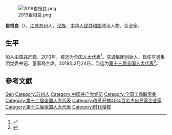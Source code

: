 [[File:2019崔根良.png|thumb]]

'''崔根良'''（{{bd|1958年||}}），[[江苏|江苏]][[苏州|苏州]]人，[[汉族|汉族]]，[[中华人民共和国|中华人民共和国]]政治人物、企业家。

== 生平 ==
加入[[中国共产党|中国共产党]]。2013年，被选为[[全国人大代表|全国人大代表]]<ref>{{cite news|title=全国人大代表信息-崔根良|url= http://210.82.31.1:8084/delegate/viewDelegate.action?dbid=120803|accessdate=2013-03-28|newspaper=全国人大网|archive-url=https://web.archive.org/web/20160215115044/http://www.npc.gov.cn/delegate/viewDelegate.action?dbid=120803|archive-date=2016-02-15|dead-url=yes}}</ref>。[[亨通集团|亨通集团]]创始人，现任亨通集团党委书记、董事局主席。2018年2月24日，当选为[[第十三届全国人大代表|第十三届全国人大代表]]<ref>{{Cite web|title=（受权发布）中华人民共和国第十三届全国人民代表大会代表名单-中新网|url=http://www.chinanews.com/gn/2018/02-25/8453959.shtml|accessdate=2021-02-13|work=中新网|archive-date=2018-02-27|archive-url=https://web.archive.org/web/20180227031724/http://www.chinanews.com/gn/2018/02-25/8453959.shtml|dead-url=no}}</ref>。

== 參考文獻 ==
{{reflist}}

{{中华全国工商业联合会第十二届执行委员会}}
{{时代楷模}}
{{Authority control}}

{{DEFAULTSORT:Cui Genliang}}
[[Category:崔姓|Gen]]
[[Category:苏州人|Category:苏州人]]
[[Category:中国共产党党员|Category:中国共产党党员]]
[[Category:全国工商联常委|Category:全国工商联常委]]
[[Category:第十二届全国人大代表|Category:第十二届全国人大代表]]
[[Category:改革开放40年百名杰出民营企业家|Category:改革开放40年百名杰出民营企业家]]
[[Category:第十三届全国人大代表|Category:第十三届全国人大代表]]
[[Category:时代楷模|Category:时代楷模]]

{{中国政治人物小作品}}